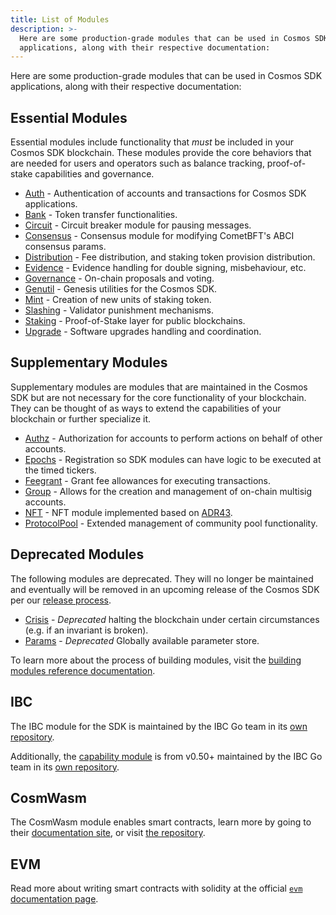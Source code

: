 ```yaml
---
title: List of Modules
description: >-
  Here are some production-grade modules that can be used in Cosmos SDK
  applications, along with their respective documentation:
---
```


Here are some production-grade modules that can be used in Cosmos SDK applications, along with their respective documentation:

## Essential Modules

Essential modules include functionality that *must* be included in your Cosmos SDK blockchain.
These modules provide the core behaviors that are needed for users and operators such as balance tracking,
proof-of-stake capabilities and governance.

* [Auth](/docs/sdk/v0.50/build/modules/auth/auth) - Authentication of accounts and transactions for Cosmos SDK applications.
* [Bank](/docs/sdk/v0.50/build/modules/bank/README) - Token transfer functionalities.
* [Circuit](/docs/sdk/v0.50/build/modules/circuit/README) - Circuit breaker module for pausing messages.
* [Consensus](/docs/sdk/v0.50/build/modules/consensus/README) - Consensus module for modifying CometBFT's ABCI consensus params.
* [Distribution](/docs/sdk/v0.50/build/modules/distribution/README) - Fee distribution, and staking token provision distribution.
* [Evidence](/docs/sdk/v0.50/build/modules/evidence/README) - Evidence handling for double signing, misbehaviour, etc.
* [Governance](/docs/sdk/v0.50/build/modules/gov/README) - On-chain proposals and voting.
* [Genutil](/docs/sdk/v0.50/build/modules/genutil/README) - Genesis utilities for the Cosmos SDK.
* [Mint](/docs/sdk/v0.50/build/modules/mint/README) - Creation of new units of staking token.
* [Slashing](/docs/sdk/v0.50/build/modules/slashing/README) - Validator punishment mechanisms.
* [Staking](/docs/sdk/v0.50/build/modules/staking/README) - Proof-of-Stake layer for public blockchains.
* [Upgrade](/docs/sdk/v0.50/build/modules/upgrade/README) - Software upgrades handling and coordination.

## Supplementary Modules

Supplementary modules are modules that are maintained in the Cosmos SDK but are not necessary for
the core functionality of your blockchain.  They can be thought of as ways to extend the
capabilities of your blockchain or further specialize it.

* [Authz](/docs/sdk/v0.50/build/modules/authz/README) - Authorization for accounts to perform actions on behalf of other accounts.
* [Epochs](/docs/sdk/v0.50/build/modules/epochs/README) - Registration so SDK modules can have logic to be executed at the timed tickers.
* [Feegrant](/docs/sdk/v0.50/build/modules/feegrant/README) - Grant fee allowances for executing transactions.
* [Group](/docs/sdk/v0.50/build/modules/group/README) - Allows for the creation and management of on-chain multisig accounts.
* [NFT](/docs/sdk/v0.50/build/modules/nft/README) - NFT module implemented based on [ADR43](https://docs.cosmos.network/main/architecture/adr-043-nft-module.html).
* [ProtocolPool](/docs/sdk/v0.50/build/modules/protocolpool/README) - Extended management of community pool functionality.

## Deprecated Modules

The following modules are deprecated.  They will no longer be maintained and eventually will be removed
in an upcoming release of the Cosmos SDK per our [release process](https://github.com/cosmos/cosmos-sdk/blob/main/RELEASE_PROCESS.md).

* [Crisis](/docs/sdk/v0.50/build/modules/crisis/README) - *Deprecated* halting the blockchain under certain circumstances (e.g. if an invariant is broken).
* [Params](/docs/sdk/v0.50/build/modules/params/README) - *Deprecated* Globally available parameter store.

To learn more about the process of building modules, visit the [building modules reference documentation](https://docs.cosmos.network/main/building-modules/intro).

## IBC

The IBC module for the SDK is maintained by the IBC Go team in its [own repository](https://github.com/cosmos/ibc-go).

Additionally, the [capability module](https://github.com/cosmos/ibc-go/tree/fdd664698d79864f1e00e147f9879e58497b5ef1/modules/capability) is from v0.50+ maintained by the IBC Go team in its [own repository](https://github.com/cosmos/ibc-go/tree/fdd664698d79864f1e00e147f9879e58497b5ef1/modules/capability).

## CosmWasm

The CosmWasm module enables smart contracts, learn more by going to their [documentation site](https://book.cosmwasm.com/), or visit [the repository](https://github.com/CosmWasm/cosmwasm).

## EVM

Read more about writing smart contracts with solidity at the official [`evm` documentation page](https://evm.cosmos.network/).
